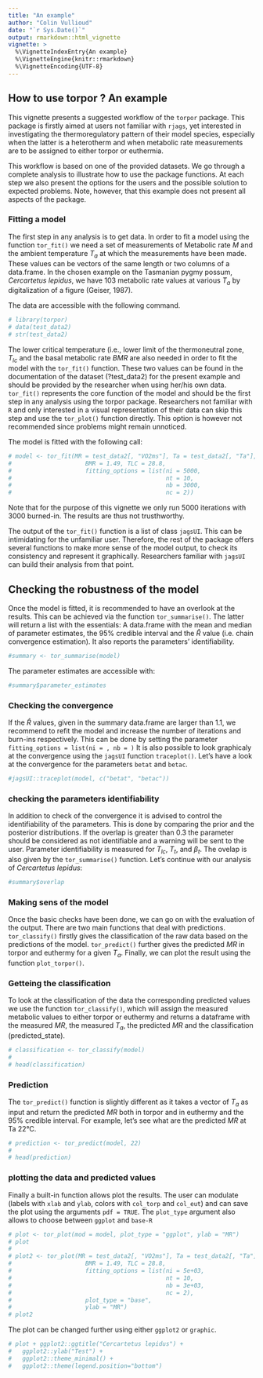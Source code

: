 ```yaml
---
title: "An example"
author: "Colin Vullioud"
date: "`r Sys.Date()`"
output: rmarkdown::html_vignette
vignette: >
  %\VignetteIndexEntry{An example}
  %\VignetteEngine{knitr::rmarkdown}
  %\VignetteEncoding{UTF-8}
---
```


## How to use torpor ? An example

This vignette presents a suggested workflow of the `torpor` package. This package is firstly aimed at users not familiar with `rjags`, yet interested in investigating the thermoregulatory pattern of their model species, especially when the latter is a heterotherm and when metabolic rate measurements are to be assigned to either torpor or euthermia.

This workflow is based on one of the provided datasets. We go through a complete analysis to illustrate how to use the package functions. At each step we also present the options for the users and the possible solution to expected problems. Note, however, that this example does not present all aspects of the package. 

### Fitting a model  
The first step in any analysis is to get data. In order to fit a model using the function `tor_fit()` we need a set of measurements of Metabolic rate $M$ and the ambient temperature $T_a$ at which the measurements have been made. These values can be vectors of the same length or two columns of a data.frame. In the chosen example on the Tasmanian pygmy possum, *Cercartetus lepidus*, we have 103 metabolic rate values at various $T_a$ by digitalization of a figure (Geiser, 1987).

The data are accessible with the following command. 

```r
# library(torpor)
# data(test_data2) 
# str(test_data2)
``` 

The lower critical temperature (i.e., lower limit of the thermoneutral zone, $T_{lc}$ and the basal metabolic rate $BMR$ are also needed in order to fit the model with the `tor_fit()` function. These two values can be found in the documentation of the dataset (?test_data2) for the present example and should be provided by the researcher when using her/his own data. 
`tor_fit()` represents the core function of the model and should be the first step in any analysis using the torpor package. Researchers not familiar with `R` and only interested in a visual representation of their data can skip this step and use the `tor_plot()` function directly. This option is however not recommended since problems might remain unnoticed. 

The model is fitted with the following call: 

```r
# model <- tor_fit(MR = test_data2[, "VO2ms"], Ta = test_data2[, "Ta"],
#                     BMR = 1.49, TLC = 28.8,
#                     fitting_options = list(ni = 5000,
#                                            nt = 10,
#                                            nb = 3000,
#                                            nc = 2))
```
Note that for the purpose of this vignette we only run 5000 iterations with 3000 
burned-in. The results are thus not trusthworthy.

The output of the `tor_fit()` function is a list of class `jagsUI`. This can be intimidating for the unfamiliar user. Therefore, the rest of the package offers several functions to make more sense of the model output, to check its consistency and represent it graphically. Researchers familiar with `jagsUI` can build their analysis from that point.

## Checking the robustness of the model 

Once the model is fitted, it is recommended to have an overlook at the results. This can be achieved via the function `tor_summarise()`. The latter will return a list with the essentials: A data.frame with the mean and median of parameter estimates, the 95% credible interval and the $\hat{R}$ value (i.e. chain convergence estimation). It also reports the parameters’ identifiability. 

```r
#summary <- tor_summarise(model)
```

The parameter estimates are accessible with: 

```r
#summary$parameter_estimates
```

### Checking the convergence
If the $\hat{R}$ values, given in the summary data.frame are larger than 1.1, we recommend to refit the model and increase the number of iterations and burn-ins respectively. This can be done by setting the parameter `fitting_options = list(ni = , nb = )`
It is also possible to look graphicaly at the convergence using the `jagsUI` function `traceplot()`. Let's have a look at the convergence for the parameters `betat` and `betac`. 


```r
#jagsUI::traceplot(model, c("betat", "betac"))
```

### checking the parameters identifiability 
In addition to check of the convergence it is advised to control the identifiability of the parameters. This is done by comparing the prior and the posterior distributions. If the overlap is greater than 0.3 the parameter should be considered as not identifiable and a warning will be sent to the user. Parameter identifiability is measured for $T_{lc}$, $T_t$, and $\beta_t$. 
The ovelap is also given by the `tor_summarise()` function. Let's continue with our analysis of *Cercartetus lepidus*: 

```r
#summary$overlap
``` 

### Making sens of the model 

Once the basic checks have been done, we can go on with the evaluation of the output. There are two main functions that deal with predictions. `tor_classify()` firstly gives the classification of the raw data based on the predictions of the model. `tor_predict()` further gives the predicted $MR$ in torpor and euthermy for a given $T_a$. Finally, we can plot the result using the function `plot_torpor()`.


### Getteing the classification 

To look at the classification of the data the corresponding predicted values we use the function `tor_classify()`, which will assign the measured metabolic values to either torpor or euthermy and returns a dataframe with the measured $MR$, the measured $T_a$, the predicted $MR$ and the classification (predicted_state).

```r
# classification <- tor_classify(model)
# 
# head(classification)
```



### Prediction 
The `tor_predict()` function is slightly different as it takes a vector of $T_a$ as input and return the predicted $MR$ both in torpor and in euthermy and the 95% credible interval. For example, let's see what are the predicted $MR$ at Ta 22°C. 

```r
# prediction <- tor_predict(model, 22)
# 
# head(prediction)
```

### plotting the data and predicted values 

Finally a built-in function allows plot the results. The user can modulate (labels with `xlab` and `ylab`, colors with `col_torp` and `col_eut`) and can save the plot using the arguments `pdf = TRUE`. The `plot_type` argument also allows to choose between `ggplot` and `base-R`

```r
# plot <- tor_plot(mod = model, plot_type = "ggplot", ylab = "MR")
# plot 
# 
# plot2 <- tor_plot(MR = test_data2[, "VO2ms"], Ta = test_data2[, "Ta"],
#                     BMR = 1.49, TLC = 28.8,
#                     fitting_options = list(ni = 5e+03,
#                                            nt = 10,
#                                            nb = 3e+03,
#                                            nc = 2), 
#                     plot_type = "base", 
#                     ylab = "MR")
# plot2

```


The plot can be changed further using either `ggplot2` or `graphic`. 


```r
# plot + ggplot2::ggtitle("Cercartetus lepidus") +
#   ggplot2::ylab("Test") +
#   ggplot2::theme_minimal() +
#   ggplot2::theme(legend.position="bottom")
```


